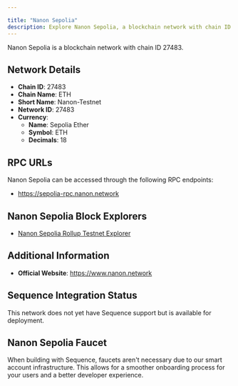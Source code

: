 ```yaml
---

title: "Nanon Sepolia"
description: Explore Nanon Sepolia, a blockchain network with chain ID 27483. Learn about its native currency, Sepolia Ether, and how to interact with the network.
---
```




Nanon Sepolia is a blockchain network with chain ID 27483.

## Network Details

- **Chain ID**: 27483
- **Chain Name**: ETH
- **Short Name**: Nanon-Testnet
- **Network ID**: 27483
- **Currency**: 
  - **Name**: Sepolia Ether
  - **Symbol**: ETH
  - **Decimals**: 18

## RPC URLs

Nanon Sepolia can be accessed through the following RPC endpoints:

- https://sepolia-rpc.nanon.network

## Nanon Sepolia Block Explorers

- [Nanon Sepolia Rollup Testnet Explorer](https://sepolia-explorer.nanon.network)

## Additional Information

- **Official Website**: https://www.nanon.network

## Sequence Integration Status

This network does not yet have Sequence support but is available for deployment.

## Nanon Sepolia Faucet

When building with Sequence, faucets aren't necessary due to our smart account infrastructure. This allows for a smoother onboarding process for your users and a better developer experience.
